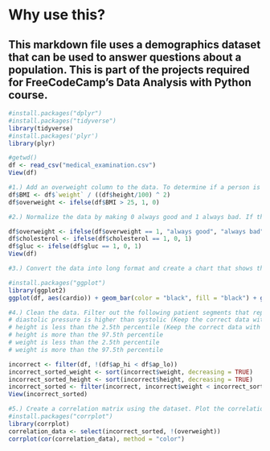 # Why use this?

## This markdown file uses a demographics dataset that can be used to answer questions about a population. This is part of the projects required for FreeCodeCamp's Data Analysis with Python course.

```r
#install.packages("dplyr")
#install.packages("tidyverse")
library(tidyverse)
#install.packages('plyr')
library(plyr)
```

```r
#getwd()
df <- read_csv("medical_examination.csv")
View(df)
```

```r
#1.) Add an overweight column to the data. To determine if a person is overweight, first calculate their BMI by dividing their weight in kilograms by the square of their height in meters. If that value is > 25 then the person is overweight. Use the value 0 for NOT overweight and the value 1 for overweight.
df$BMI <- df$`weight` / ((df$height/100) ^ 2)
df$overweight <- ifelse(df$BMI > 25, 1, 0)
```

```r
#2.) Normalize the data by making 0 always good and 1 always bad. If the value of cholesterol or gluc is 1, make the value 0. If the value is more than 1, make the value 1.

df$overweight <- ifelse(df$overweight == 1, "always good", "always bad")
df$cholesterol <- ifelse(df$cholesterol == 1, 0, 1)
df$gluc <- ifelse(df$gluc == 1, 0, 1)
View(df)
```

```r
#3.) Convert the data into long format and create a chart that shows the value counts of the categorical features using seaborn's catplot(). The dataset should be split by Cardio so there is one chart for each cardio value. The chart should look like examples/Figure_1.png.

#install.packages("ggplot")
library(ggplot2)
ggplot(df, aes(cardio)) + geom_bar(color = "black", fill = "black") + geom_text(stat = 'count', aes(label = ..count..), vjust = -0.5)
```

```r
#4.) Clean the data. Filter out the following patient segments that represent incorrect data:
# diastolic pressure is higher than systolic (Keep the correct data with (df['ap_lo'] <= df['ap_hi']))
# height is less than the 2.5th percentile (Keep the correct data with (df['height'] >= df['height'].quantile(0.025)))
# height is more than the 97.5th percentile
# weight is less than the 2.5th percentile
# weight is more than the 97.5th percentile

incorrect <- filter(df, !(df$ap_hi < df$ap_lo))
incorrect_sorted_weight <- sort(incorrect$weight, decreasing = TRUE)
incorrect_sorted_height <- sort(incorrect$height, decreasing = TRUE)
incorrect_sorted <- filter(incorrect, incorrect$weight < incorrect_sorted_weight[nrow(df)*0.025], incorrect$weight > incorrect_sorted_weight[nrow(df)*0.975], incorrect$height < incorrect_sorted_height[nrow(df)*0.025], incorrect$height > incorrect_sorted_height[nrow(df)*0.975])
View(incorrect_sorted)
```

```r
#5.) Create a correlation matrix using the dataset. Plot the correlation matrix using seaborn's heatmap(). Mask the upper triangle. The chart should look like examples/Figure_2.png.
#install.packages("corrplot")
library(corrplot)
correlation_data <- select(incorrect_sorted, !(overweight))
corrplot(cor(correlation_data), method = "color")
```